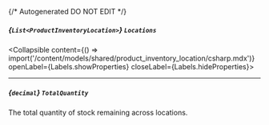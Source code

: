 {/* Autogenerated DO NOT EDIT  */}

##### *{`List<ProductInventoryLocation>`}* `Locations`
<Collapsible content={() => import('/content/models/shared/product_inventory_location/csharp.mdx')} openLabel={Labels.showProperties} closeLabel={Labels.hideProperties}>
</Collapsible>

---
##### *{`decimal`}* `TotalQuantity`
The total quantity of stock remaining across locations.


